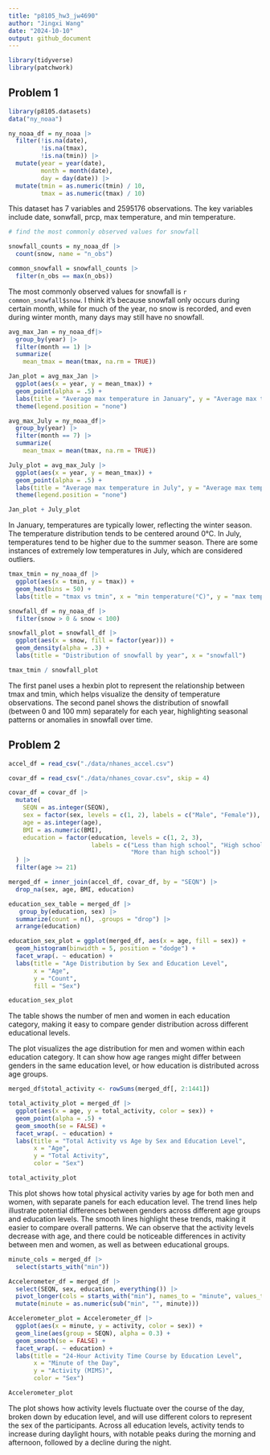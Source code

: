 ```yaml
---
title: "p8105_hw3_jw4690"
author: "Jingxi Wang"
date: "2024-10-10"
output: github_document
---
```

```r
library(tidyverse)
library(patchwork)
```

## Problem 1

```r
library(p8105.datasets)
data("ny_noaa")
```

```r
ny_noaa_df = ny_noaa |>
  filter(!is.na(date),
         !is.na(tmax),
         !is.na(tmin)) |>
  mutate(year = year(date),
         month = month(date),
         day = day(date)) |>
  mutate(tmin = as.numeric(tmin) / 10,
         tmax = as.numeric(tmax) / 10)
```

This dataset has 7 variables and 2595176 observations. The key variables include date, sonwfall, prcp, max temperature, and min temperature.

```r
# find the most commonly observed values for snowfall

snowfall_counts = ny_noaa_df |>
  count(snow, name = "n_obs")

common_snowfall = snowfall_counts |>
  filter(n_obs == max(n_obs))
```

The most commonly observed values for snowfall is `r common_snowfall$snow`. I think it's because snowfall only occurs during certain month, while for much of the year, no snow is recorded, and even during winter month, many days may still have no snowfall.

```r
avg_max_Jan = ny_noaa_df|>
  group_by(year) |>
  filter(month == 1) |>
  summarize(
    mean_tmax = mean(tmax, na.rm = TRUE))

Jan_plot = avg_max_Jan |>
  ggplot(aes(x = year, y = mean_tmax)) +
  geom_point(alpha = .5) +
  labs(title = "Average max temperature in January", y = "Average max temperature(°C)")
  theme(legend.position = "none")
```

```r
avg_max_July = ny_noaa_df|>
  group_by(year) |>
  filter(month == 7) |>
  summarize(
    mean_tmax = mean(tmax, na.rm = TRUE))

July_plot = avg_max_July |>
  ggplot(aes(x = year, y = mean_tmax)) +
  geom_point(alpha = .5) +
  labs(title = "Average max temperature in July", y = "Average max temperature(°C)")
  theme(legend.position = "none")
```

```r
Jan_plot + July_plot
```

In January, temperatures are typically lower, reflecting the winter season. The temperature distribution tends to be centered around 0°C. 
In July, temperatures tend to be higher due to the summer season. There are some instances of extremely low temperatures in July, which are considered outliers.

```r
tmax_tmin = ny_noaa_df |>
  ggplot(aes(x = tmin, y = tmax)) +
  geom_hex(bins = 50) +
  labs(title = "tmax vs tmin", x = "min temperature(°C)", y = "max temperature°C")
```

```r
snowfall_df = ny_noaa_df |>
  filter(snow > 0 & snow < 100)

snowfall_plot = snowfall_df |>
  ggplot(aes(x = snow, fill = factor(year))) +
  geom_density(alpha = .3) +
  labs(title = "Distribution of snowfall by year", x = "snowfall")
```

```r
tmax_tmin / snowfall_plot
```

The first panel uses a hexbin plot to represent the relationship between tmax and tmin, which helps visualize the density of temperature observations.
The second panel shows the distribution of snowfall (between 0 and 100 mm) separately for each year, highlighting seasonal patterns or anomalies in snowfall over time.

## Problem 2

```r
accel_df = read_csv("./data/nhanes_accel.csv")

covar_df = read_csv("./data/nhanes_covar.csv", skip = 4)

covar_df = covar_df |>
  mutate(
    SEQN = as.integer(SEQN),
    sex = factor(sex, levels = c(1, 2), labels = c("Male", "Female")),
    age = as.integer(age),
    BMI = as.numeric(BMI),
    education = factor(education, levels = c(1, 2, 3), 
                       labels = c("Less than high school", "High school equivalent", 
                                  "More than high school"))
  ) |>
  filter(age >= 21)

merged_df = inner_join(accel_df, covar_df, by = "SEQN") |>
  drop_na(sex, age, BMI, education)
```

```r
education_sex_table = merged_df |>
   group_by(education, sex) |>
  summarize(count = n(), .groups = "drop") |>
  arrange(education)

education_sex_plot = ggplot(merged_df, aes(x = age, fill = sex)) +
  geom_histogram(binwidth = 5, position = "dodge") +
  facet_wrap(. ~ education) +
  labs(title = "Age Distribution by Sex and Education Level",
       x = "Age",
       y = "Count",
       fill = "Sex")

education_sex_plot
```

The table shows the number of men and women in each education category, making it easy to compare gender distribution across different educational levels.

The plot visualizes the age distribution for men and women within each education category. It can show how age ranges might differ between genders in the same education level, or how education is distributed across age groups.

```r
merged_df$total_activity <- rowSums(merged_df[, 2:1441])

total_activity_plot = merged_df |>
  ggplot(aes(x = age, y = total_activity, color = sex)) +
  geom_point(alpha = .5) +
  geom_smooth(se = FALSE) +
  facet_wrap(. ~ education) +
  labs(title = "Total Activity vs Age by Sex and Education Level",
       x = "Age",
       y = "Total Activity",
       color = "Sex")

total_activity_plot
```

This plot shows how total physical activity varies by age for both men and women, with separate panels for each education level. The trend lines help illustrate potential differences between genders across different age groups and education levels. The smooth lines highlight these trends, making it easier to compare overall patterns. We can observe that the activity levels decrease with age, and there could be noticeable differences in activity between men and women, as well as between educational groups.

```r
minute_cols = merged_df |>
  select(starts_with("min"))

Accelerometer_df = merged_df |>
  select(SEQN, sex, education, everything()) |>
  pivot_longer(cols = starts_with("min"), names_to = "minute", values_to = "activity") |>
  mutate(minute = as.numeric(sub("min", "", minute)))

Accelerometer_plot = Accelerometer_df |>
  ggplot(aes(x = minute, y = activity, color = sex)) +
  geom_line(aes(group = SEQN), alpha = 0.3) +
  geom_smooth(se = FALSE) +
  facet_wrap(. ~ education) +
  labs(title = "24-Hour Activity Time Course by Education Level",
       x = "Minute of the Day",
       y = "Activity (MIMS)",
       color = "Sex")

Accelerometer_plot
```

The plot shows how activity levels fluctuate over the course of the day, broken down by education level, and will use different colors to represent the sex of the participants. Across all education levels, activity tends to increase during daylight hours, with notable peaks during the morning and afternoon, followed by a decline during the night.


